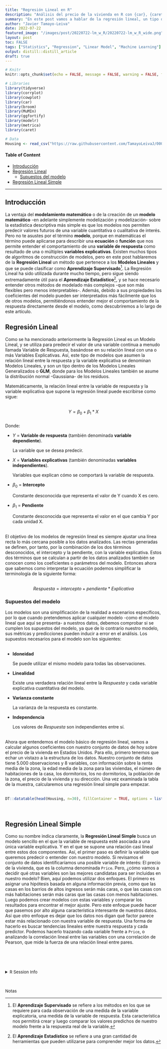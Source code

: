 ```yaml
---
title: "Regresión Lineal en R"
description: "Análisis del precio de la vivienda en R con {car}, {caret}, & {MuMIn}"
summary: "En este post vamos a hablar de la regresión lineal, un tipo de modelo lineal y un popular algoritmo de aprendizaje automático supervisado. La regresión lineal también es útil para el aprendizaje estadístico, y entenderla es necesario para comprender otros métodos de modelización más complejos. En este artículo utilizaremos las regresiones lineales para explorar las predicciones de los precios de la vivienda en los Estados Unidos, mientras entendemos sus supuestos, componentes y cómo calcularlos en R.s"
author: "Javier Tamayo-Leiva" 
date: 2022-07-22
featured_image: "/images/post/20220722-lm_w_R/20220722-lm_w_R_wide.png"
layout: post
toc: FALSE
tags: ["Statistics", "Regression", "Linear Model", "Machine Learning"]
output: distill::distill_article
draft: true
---
```


```r
# Knitr
knitr::opts_chunk$set(echo = FALSE, message = FALSE, warning = FALSE, fig.height=4, fig.width=4, fig.align = "center", dpi = 326)

# Libraries
library(tidyverse)
library(corrplot)
library(cowplot)
library(car)
library(broom)
library(MuMIn)
library(ggfortify)
library(modelr)
library(metrica)
library(caret)

# Data
Housing <- read_csv("https://raw.githubusercontent.com/TamayoLeivaJ/000_DataSets/gh-pages/ML_Datasets/USA_Housing_v2.csv")
```
   
#### Table of Content

* [Introducción](#intro)
* [Regresión Lineal](#body1)
  * [Supuestos del modelo](#body1.2)
* [Regresión Lineal Simple](#body2)



---
  
## Introducción {#intro}

La ventaja del **modelamiento matemático** o de la creación de un **modelo matemático** -en adelante simplemente modelización y modelización- sobre la estadística descriptiva más simple es que los modelos nos permiten predecir valores futuros de una variable cuantitativa o cualitativa de interés. Pero no te asustes por el término **modelo**, porque en matemáticas el término puede aplicarse para describir una **ecuación** o **función** que nos permite entender el comportamiento de una **variable de respuesta** como resultado de una o múltiples **variables explicativas**. Existen muchos tipos de algoritmos de construcción de modelos, pero en este post hablaremos de la **Regresión Lineal** un método que pertenece a los **Modelos Lineales** y que se puede clasificar como **Aprendizaje Supervisado**[^1]. La Regresión Lineal ha sido utilizada durante mucho tiempo, pero sigue siendo extremadamente útil para el **Aprendizaje Estadístico**[^2], y se hace necesario entender otros métodos de modelado más complejos -que son más flexibles pero menos interpretables-. Además, debido a sus propiedades los coeficientes del modelo pueden ser interpretados más fácilmente que los de otros modelos, permitiéndonos entender mejor el comportamiento de la respuesta directamente desde el modelo, como descubriremos a lo largo de este artículo.<br>

## Regresión Lineal {#body1}

Como se ha mencionado anteriormente la Regresión Lineal es un Modelo Lineal, y se utiliza para predecir el valor de una variable continua a menudo llamada Variable de Respuesta, basándose en su relación lineal con una o más Variables Explicativas. Así, este tipo de modelos que asumen la relación lineal entre la respuesta y la variable explicativa se denominan Modelos Lineales, y son un tipo dentro de los Modelos Lineales Generalizados o **GLM**, donde para los Modelos Lineales también se asume la distribución normal -Gaussiana- de los residuos.<br>

Matemáticamente, la relación lineal entre la variable de respuesta y la variable explicativa que supone la regresión lineal puede escribirse como sigue:<br><br>

$${Y = \beta_0 + \beta_1 * X} $$
<br>
Donde: 

- $Y$ = **Variable de respuesta** (también denominada **variable dependiente**).
   
    La variable que se desea predecir.
   
- $X$ = **Variables explicativas** (también denominadas **variables independientes**).
   
    Variables que explican cómo se comportará la variable de respuesta.
    
- ${\beta_0}$ = **Intercepto**  

    Constante desconocida que representa el valor de Y cuando X es cero.
    
- ${\beta_1}$ = **Pendiente**  

    Constante desconocida que representa el valor en el que cambia Y por cada unidad X.<br><br>

El objetivo de los modelos de regresión lineal es siempre ajustar una línea recta lo más cercana posible a los datos analizados. Las rectas generadas se definen, por tanto, por la combinación de los dos términos desconocidos, el intercepto y la pendiente, con la variable explicativa. Estos dos términos que se calculan a partir de los datos analizados también se conocen como los coeficientes o parámetros del modelo. Entonces ahora que sabemos como interpretar la ecuación podemos simplificar la terminología de la siguiente forma:<br><br> 

$${Respuesta = intercepto + pendiente * Explicativa} $$

### Supuestos del modelo {#body1.2} 

Los modelos son una simplificación de la realidad a escenarios específicos, por lo que cuando pretendemos aplicar cualquier modelo -como el modelo lineal que aquí se presenta- a nuestros datos, debemos comprobar si se cumplen los supuestos del modelo, ya que de lo contrario nuestro modelo, sus métricas y predicciones pueden inducir a error en el análisis. Los supuestos necesarios para el modelo son los siguientes:<br><br> 

- **Idoneidad**
   
    Se puede utilizar el mismo modelo para todas las observaciones.
    
- **Linealidad**
   
    Existe una verdadera relación lineal entre la $Respuesta$ y cada variable explicativa cuantitativa del modelo.
    
- **Varianza constante**
   
    La varianza de la respuesta es constante.
    
- **Independencia**

    Los valores de $Respuesta$ son independientes entre sí.<br><br>

Ahora que entendemos el modelo básico de regresión lineal, vamos a calcular algunos coeficientes con nuestro conjunto de datos de hoy sobre el precio de la vivienda en Estados Unidos. Para ello, primero tenemos que echar un vistazo a la estructura de los datos. Nuestro conjunto de datos tiene 5.000 observaciones y 8 variables, con información sobre la renta media de la zona, la edad media de la zona para las viviendas, el número de habitaciones de la casa, los dormitorios, los no dormitorios, la población de la zona, el precio de la vivienda y su dirección. Una vez examinada la tabla de la muestra, calcularemos una regresión lineal simple para empezar. <br><br>

```r
DT::datatable(head(Housing, n=30), fillContainer = TRUE, options = list(pageLength = 10, scrollY = '400px'))
```
<br>

## Regresión Lineal Simple {#body2} 

Como su nombre indica claramente, la **Regresión Lineal Simple** busca un modelo sencillo en el que la variable de respuesta esté asociada a una única variable explicativa. Y en el que se supone una relación casi lineal entre estos dos componentes. Así, el primer paso es definir la variable que queremos predecir o entender con nuestro modelo. Si revisamos el conjunto de datos identificaríamos una posible variable de interés: El precio de la vivienda, que es la columna denominada `Price`. Pero, ¿cómo vamos a decidir qué otras variables son las mejores candidatas para ser incluidas en nuestro modelo? Bien, aquí podemos utilizar dos enfoques.  El primero es asignar una hipótesis basada en alguna información previa, como que las casas en los barrios de altos ingresos serán más caras, o que las casas con más habitaciones serán más caras que las casas con menos habitaciones. Luego podemos crear modelos con estas variables y comparar los resultados para encontrar el mejor ajuste. Pero este enfoque puede hacer que pasemos por alto alguna característica interesante de nuestros datos. Así que otro enfoque es dejar que los datos nos digan qué factor parece estar más relacionado con nuestra variable de respuesta. Una forma de hacerlo es buscar tendencias lineales entre nuestra respuesta y cada predictor. Podemos hacerlo trazando cada variable frente a `Price`, o analizando la correlación lineal entre las variables con una correlación de Pearson, que mide la fuerza de una relación lineal entre pares.





<br><br><br>

<details>
<summary style='font-size:10pt;'>R Session Info</summary>

```r
sessionInfo()
```

</details>
<br>

<p style='font-size:10pt;'>Notas</p>
[^1]: El **Aprendizaje Supervisado** se refiere a los métodos en los que se requiere para cada observación de una medida de la variable explicatoria, una medida de la variable de respuesta. Esta característica nos permitirá crear y luego comparar los valores predichos de nuestro modelo frente a la respuesta real de la variable. 
[^2]: El **Aprendizaje Estadístico** se refiere a una gran cantidad de herramientas que pueden utilizarse para comprender mejor los datos.
